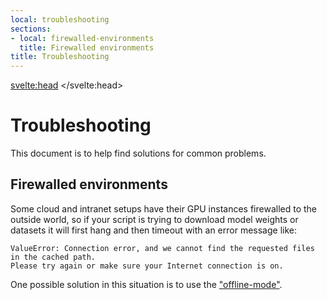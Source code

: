 ```yaml
---
local: troubleshooting
sections:
- local: firewalled-environments
  title: Firewalled environments
title: Troubleshooting
---
```

<script lang="ts">
</script>
<svelte:head>
  <meta name="hf:doc:metadata" content={JSON.stringify(metadata)} >
</svelte:head>
<!---
Copyright 2020 The HuggingFace Team. All rights reserved.

Licensed under the Apache License, Version 2.0 (the "License");
you may not use this file except in compliance with the License.
You may obtain a copy of the License at

    http://www.apache.org/licenses/LICENSE-2.0

Unless required by applicable law or agreed to in writing, software
distributed under the License is distributed on an "AS IS" BASIS,
WITHOUT WARRANTIES OR CONDITIONS OF ANY KIND, either express or implied.
See the License for the specific language governing permissions and
limitations under the License.
-->

<h1 id="troubleshooting">Troubleshooting</h1>

This document is to help find solutions for common problems.

<h2 id="firewalled-environments">Firewalled environments</h2>

Some cloud and intranet setups have their GPU instances firewalled to the outside world, so if your script is trying to download model weights or datasets it will first hang and then timeout with an error message like:

```
ValueError: Connection error, and we cannot find the requested files in the cached path.
Please try again or make sure your Internet connection is on.
```

One possible solution in this situation is to use the ["offline-mode"](installation#offline-mode).
